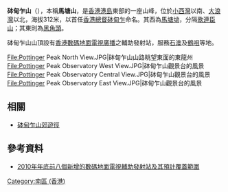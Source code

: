 {{Infobox Mountain
| 名稱 = 砵甸乍山
| 照片 = Pottinger Peak.JPG
| 照片說明 = 砵甸乍山[[太平山_(香港)|山頂]]的[[三角網測站|三角網測站]](編號204)
| 海拔 = {{Convert|312|m|ft|0|link=on}}
| 位置 = [[香港|香港]][[港島|港島]]東部
| 山脈 = 
| 相對高度 = 312米
| 座標 = {{coord|22|15|N|114|15|E}}
| 地形圖 = 
| 類別 = 
| 年齡 = 
| 最近噴發 = 
| 首次登頂 =
| 攀登路線 =
| pushpin_map = Hong Kong
| pushpin_map_caption = 砵甸乍山的位置
| latd=22 |latm=15 |lats= |latNS=N
| longd=114 |longm=15 |longs= |longEW=E
}}
'''砵甸乍山'''（{{lang-en|Pottinger Peak}}），本稱'''馬塘山'''，是[[香港|香港]][[港島|港島]]東部的一座山峰，位於[[小西灣|小西灣]]以南、[[大浪灣_(香港島)|大浪灣]]以北，海拔312米，以首任[[香港總督|香港總督]][[砵甸乍|砵甸乍]]命名。其西為[[馬塘坳|馬塘坳]]，分隔[[歌連臣山|歌連臣山]]；其東則為[[黑角頭|黑角頭]]。

砵甸乍山山頂設有[[香港數碼地面電視廣播|香港數碼地面電視廣播]]之輔助發射站，服務[[石澳|石澳]]及[[鶴咀|鶴咀]]等地。

<gallery>
File:Pottinger Peak North View.JPG|砵甸乍山山路眺望東面的東龍州
File:Pottinger Peak Observatory West View.JPG|砵甸乍山觀景台的風景
File:Pottinger Peak Observatory Central View.JPG|砵甸乍山觀景台的風景
File:Pottinger Peak Observatory East View.JPG|砵甸乍山觀景台的風景
</gallery>

==相關==
*[[砵甸乍山郊遊徑|砵甸乍山郊遊徑]]
==參考資料==
*[https://web.archive.org/web/20100917121413/http://www.digitaltv.gov.hk/chi/general/news_26072010.htm 2010年年底前八個新增的數碼地面電視輔助發射站及其預計覆蓋範圍 ]

{{香港山峰}}
{{HK-geo-stub}}
[[Category:南區_(香港)|Category:南區 (香港)]]